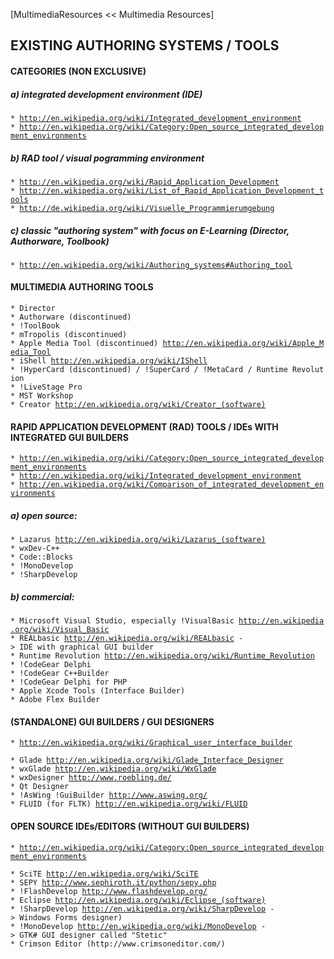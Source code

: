 [MultimediaResources << Multimedia Resources]

==EXISTING AUTHORING SYSTEMS / TOOLS==

====CATEGORIES (NON EXCLUSIVE)====

=====a) integrated development environment (IDE)=====
 * http://en.wikipedia.org/wiki/Integrated_development_environment
 * http://en.wikipedia.org/wiki/Category:Open_source_integrated_development_environments
=====b) RAD tool / visual pogramming environment=====
 * http://en.wikipedia.org/wiki/Rapid_Application_Development
 * http://en.wikipedia.org/wiki/List_of_Rapid_Application_Development_tools
 * http://de.wikipedia.org/wiki/Visuelle_Programmierumgebung
=====c) classic "authoring system" with focus on E-Learning (Director, Authorware, Toolbook)=====
 * http://en.wikipedia.org/wiki/Authoring_systems#Authoring_tool

====MULTIMEDIA AUTHORING TOOLS====
 * Director
 * Authorware (discontinued)
 * !ToolBook
 * mTropolis (discontinued)
 * Apple Media Tool (discontinued) http://en.wikipedia.org/wiki/Apple_Media_Tool
 * iShell http://en.wikipedia.org/wiki/IShell
 * !HyperCard (discontinued) / !SuperCard / !MetaCard / Runtime Revolution
 * !LiveStage Pro
 * MST Workshop
 * Creator http://en.wikipedia.org/wiki/Creator_(software)


====RAPID APPLICATION DEVELOPMENT (RAD) TOOLS / IDEs WITH INTEGRATED GUI BUILDERS====
 * http://en.wikipedia.org/wiki/Category:Open_source_integrated_development_environments
 * http://en.wikipedia.org/wiki/Integrated_development_environment
 * http://en.wikipedia.org/wiki/Comparison_of_integrated_development_environments
=====a) open source:=====
 * Lazarus http://en.wikipedia.org/wiki/Lazarus_(software)
 * wxDev-C++
 * Code::Blocks
 * !MonoDevelop
 * !SharpDevelop
=====b) commercial:=====
 * Microsoft Visual Studio, especially !VisualBasic http://en.wikipedia.org/wiki/Visual_Basic
 * REALbasic http://en.wikipedia.org/wiki/REALbasic -> IDE with graphical GUI builder
 * Runtime Revolution http://en.wikipedia.org/wiki/Runtime_Revolution
 * !CodeGear Delphi
 * !CodeGear C++Builder
 * !CodeGear Delphi for PHP
 * Apple Xcode Tools (Interface Builder)
 * Adobe Flex Builder


====(STANDALONE) GUI BUILDERS / GUI DESIGNERS====
 * http://en.wikipedia.org/wiki/Graphical_user_interface_builder

 * Glade http://en.wikipedia.org/wiki/Glade_Interface_Designer
 * wxGlade [[http://en.wikipedia.org/wiki/WxGlade]]
 * wxDesigner [[http://www.roebling.de/]]
 * Qt Designer
 * !AsWing !GuiBuilder [[http://www.aswing.org/]]
 * FLUID (for FLTK) [[http://en.wikipedia.org/wiki/FLUID]]


====OPEN SOURCE IDEs/EDITORS (WITHOUT GUI BUILDERS)====
 * [[http://en.wikipedia.org/wiki/Category:Open_source_integrated_development_environments]]

 * SciTE [[http://en.wikipedia.org/wiki/SciTE]]
 * SEPY [[http://www.sephiroth.it/python/sepy.php]]
 * !FlashDevelop [[http://www.flashdevelop.org/]]
 * Eclipse [[http://en.wikipedia.org/wiki/Eclipse_(software)]]
 * !SharpDevelop [[http://en.wikipedia.org/wiki/SharpDevelop]] -> Windows Forms designer)
 * !MonoDevelop [[http://en.wikipedia.org/wiki/MonoDevelop]] -> GTK# GUI designer called "Stetic"
 * Crimson Editor (http://www.crimsoneditor.com/)